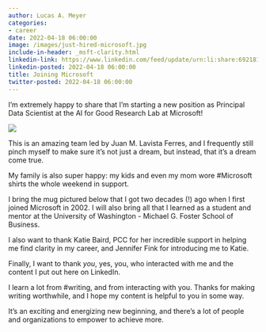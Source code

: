 ```yaml
---
author: Lucas A. Meyer
categories:
- career
date: 2022-04-18 06:00:00
image: /images/just-hired-microsoft.jpg
include-in-header: _msft-clarity.html
linkedin-link: https://www.linkedin.com/feed/update/urn:li:share:6921815848412135424
linkedin-posted: 2022-04-18 06:00:00
title: Joining Microsoft
twitter-posted: 2022-04-18 06:00:00
---
```


I’m extremely happy to share that I’m starting a new position as Principal Data Scientist at the AI for Good Research Lab at Microsoft!

![](/images/just-hired-microsoft.jpg)

This is an amazing team led by Juan M. Lavista Ferres, and I frequently still pinch myself to make sure it's not just a dream, but instead, that it's a dream come true.

My family is also super happy: my kids and even my mom wore #Microsoft shirts the whole weekend in support.

I bring the mug pictured below that I got two decades (!) ago when I first joined Microsoft in 2002. I will also bring all that I learned as a student and mentor at the University of Washington - Michael G. Foster School of Business.

I also want to thank Katie Baird, PCC for her incredible support in helping me find clarity in my career, and Jennifer Fink for introducing me to Katie.

Finally, I want to thank *you*, yes, you, who interacted with me and the content I put out here on LinkedIn.

I learn a lot from #writing, and from interacting with you. Thanks for making writing worthwhile, and I hope my content is helpful to you in some way.

It's an exciting and energizing new beginning, and there's a lot of people and organizations to empower to achieve more.

